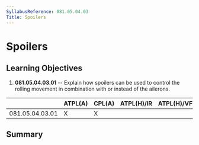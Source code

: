 ```yaml
---
SyllabusReference: 081.05.04.03
Title: Spoilers
---
```


# Spoilers

## Learning Objectives

1.  **081.05.04.03.01** -- Explain how spoilers can be used to control the
    rolling movement in combination with or instead of the ailerons.

|                 | ATPL(A) | CPL(A) | ATPL(H)/IR | ATPL(H)/VFR | CPL(H) | IR  | CBIR(A) |
| --------------- | ------- | ------ | ---------- | ----------- | ------ | --- | ------- |
| 081.05.04.03.01 | X       | X      |            |             |        |     |         |

## Summary
